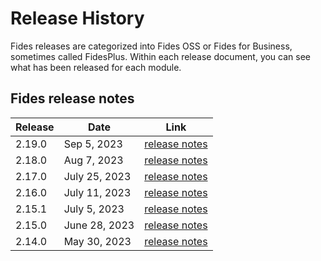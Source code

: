 
# Release History

Fides releases are categorized into Fides OSS or Fides for Business, sometimes called FidesPlus. Within each release document, you can see what has been released for each module.

## Fides release notes

| Release | Date | Link|
|------------- | ------------- | -------------| 
| 2.19.0 | Sep 5, 2023 | [release notes](/releases/fides-2-X/2-19) |
| 2.18.0 | Aug 7, 2023 | [release notes](/releases/fides-2-X/2-18) |
| 2.17.0 | July 25, 2023 | [release notes](/releases/fides-2-X/2-17) |
| 2.16.0 | July 11, 2023 | [release notes](/releases/fides-2-X/2-16) |
| 2.15.1 | July 5, 2023 | [release notes](/releases/fides-2-X/2-15-1) | 
| 2.15.0 | June 28, 2023 | [release notes](/releases/fides-2-X/2-15) |
| 2.14.0 | May 30, 2023 | [release notes](/releases/fides-2-X/2-14) | 

